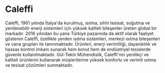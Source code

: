 # Caleffi

Caleffi, 1961 yılında İtalya'da kurulmuş, ısıtma, sıhhi tesisat, soğutma ve yenilenebilir enerji sistemleri için yüksek kaliteli bileşenler üreten global bir markadır. 2016 yılından bu yana Türkiye pazarında da aktif olarak faaliyet gösteren Caleffi, özellikle yerden ısıtma sistemleri, merkezi ısıtma bileşenleri ve vana grupları ile tanınmaktadır. Ürünleri, enerji verimliliği, dayanıklılık ve hassas kontrol imkanı sunarak hem konut hem de endüstriyel tesislerde güvenle kullanılmaktadır. Gül-Tekin Mühendislik, Caleffi'nin yenilikçi ve kaliteli ürünlerini kullanarak müşterilerine yüksek konforlu ve verimli ısıtma ve tesisat çözümleri sunmaktadır.